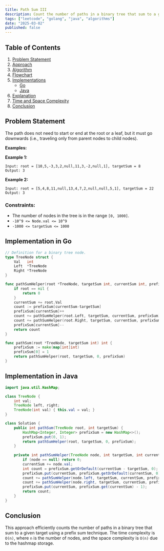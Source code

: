 ```yaml
---
title: Path Sum III
description: Count the number of paths in a binary tree that sum to a given target. Includes Go and Java implementations.
tags: ["leetcode", "golang", "java", "algorithms"]
date: "2025-03-02"
published: false
---
```


## Table of Contents

1. [Problem Statement](#problem-statement)
2. [Approach](#approach)
3. [Algorithm](#algorithm)
4. [Flowchart](#flowchart)
5. [Implementations](#implementations)
   - [Go](#implementation-in-go)
   - [Java](#implementation-in-java)
6. [Explanation](#explanation)
7. [Time and Space Complexity](#time-and-space-complexity)
8. [Conclusion](#conclusion)

## Problem Statement
The path does not need to start or end at the root or a leaf, but it must go downwards (i.e., traveling only from parent nodes to child nodes).

**Examples:**

**Example 1:**
```
Input: root = [10,5,-3,3,2,null,11,3,-2,null,1], targetSum = 8
Output: 3
```

**Example 2:**
```
Input: root = [5,4,8,11,null,13,4,7,2,null,null,5,1], targetSum = 22
Output: 3
```

### Constraints:

- The number of nodes in the tree is in the range `[0, 1000]`.
- `-10^9 <= Node.val <= 10^9`
- `-1000 <= targetSum <= 1000`

## Implementation in Go

```go
// Definition for a binary tree node.
type TreeNode struct {
    Val   int
    Left  *TreeNode
    Right *TreeNode
}

func pathSumHelper(root *TreeNode, targetSum int, currentSum int, prefixSum map[int]int) int {
    if root == nil {
        return 0
    }
    currentSum += root.Val
    count := prefixSum[currentSum-targetSum]
    prefixSum[currentSum]++
    count += pathSumHelper(root.Left, targetSum, currentSum, prefixSum)
    count += pathSumHelper(root.Right, targetSum, currentSum, prefixSum)
    prefixSum[currentSum]--
    return count
}

func pathSum(root *TreeNode, targetSum int) int {
    prefixSum := make(map[int]int)
    prefixSum[0] = 1
    return pathSumHelper(root, targetSum, 0, prefixSum)
}
```

## Implementation in Java

```java
import java.util.HashMap;

class TreeNode {
    int val;
    TreeNode left, right;
    TreeNode(int val) { this.val = val; }
}

class Solution {
    public int pathSum(TreeNode root, int targetSum) {
        HashMap<Integer, Integer> prefixSum = new HashMap<>();
        prefixSum.put(0, 1);
        return pathSumHelper(root, targetSum, 0, prefixSum);
    }
    
    private int pathSumHelper(TreeNode node, int targetSum, int currentSum, HashMap<Integer, Integer> prefixSum) {
        if (node == null) return 0;
        currentSum += node.val;
        int count = prefixSum.getOrDefault(currentSum - targetSum, 0);
        prefixSum.put(currentSum, prefixSum.getOrDefault(currentSum, 0) + 1);
        count += pathSumHelper(node.left, targetSum, currentSum, prefixSum);
        count += pathSumHelper(node.right, targetSum, currentSum, prefixSum);
        prefixSum.put(currentSum, prefixSum.get(currentSum) - 1);
        return count;
    }
}
```

## Conclusion

This approach efficiently counts the number of paths in a binary tree that sum to a given target using a prefix sum technique. The time complexity is `O(n)`, where `n` is the number of nodes, and the space complexity is `O(n)` due to the hashmap storage.

